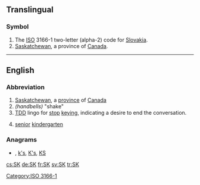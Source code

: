 {{also|sk|Sk|-sk|.sk}}
==Translingual==

===Symbol===
{{head|mul|symbol}}
# The [[ISO]] 3166-1 two-letter (alpha-2) code for [[Slovakia]].
# [[Saskatchewan]], a province of [[Canada]].

[[Category:ISO 3166-1]]

----

==English==

===Abbreviation===
{{rfc-header|Abbreviation}}
{{head|en|abbreviation}}

# [[Saskatchewan]], a [[province]] of [[Canada]]
# ''(handbells)'' "shake"
# [[TDD]] lingo for [[stop]] [[keying]], indicating a desire to end the conversation.
# {{lb|en|Canada}} [[senior]] [[kindergarten]]

===Anagrams===
* {{l|en|Ks}} , [[k's#English|k's]], [[K's#English|K's]], [[KS#English|KS]]

[[cs:SK]]
[[de:SK]]
[[fr:SK]]
[[sv:SK]]
[[tr:SK]]